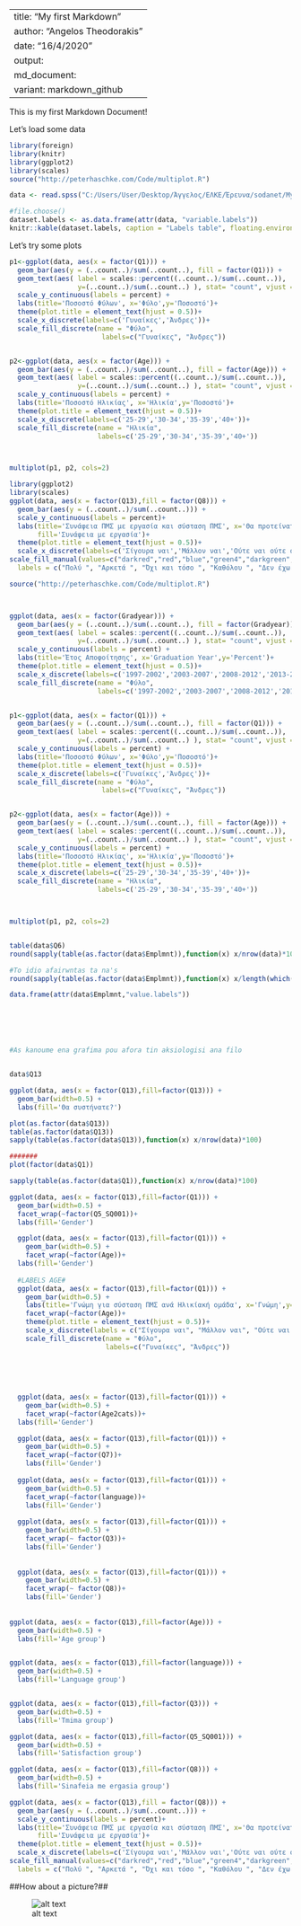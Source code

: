 
---
title: "My first Markdown"
author: "Angelos Theodorakis"
date: "16/4/2020"
output:
 md_document:
    variant: markdown_github
---

This is my first Markdown Document!



Let's load some data 


```r
library(foreign)
library(knitr)
library(ggplot2)
library(scales)
source("http://peterhaschke.com/Code/multiplot.R")

data <- read.spss("C:/Users/User/Desktop/Άγγελος/ΕΛΚΕ/Έρευνα/sodanet/My-encoding.sav",use.value.labels = FALSE, to.data.frame=TRUE)

#file.choose()
dataset.labels <- as.data.frame(attr(data, "variable.labels"))
knitr::kable(dataset.labels, caption = "Labels table", floating.environment="sidewaystable")
```



Let's try some plots


```r

p1<-ggplot(data, aes(x = factor(Q1))) +  
  geom_bar(aes(y = (..count..)/sum(..count..), fill = factor(Q1))) + 
  geom_text(aes( label = scales::percent((..count..)/sum(..count..)),
                 y=(..count..)/sum(..count..) ), stat= "count", vjust = -.3) +
  scale_y_continuous(labels = percent) +
  labs(title='Ποσοστό Φύλων', x='Φύλο',y='Ποσοστό')+
  theme(plot.title = element_text(hjust = 0.5))+
  scale_x_discrete(labels=c('Γυναίκες','Άνδρες'))+
  scale_fill_discrete(name = "Φύλο", 
                       labels=c("Γυναίκες", "Άνδρες"))


p2<-ggplot(data, aes(x = factor(Age))) +  
  geom_bar(aes(y = (..count..)/sum(..count..), fill = factor(Age))) + 
  geom_text(aes( label = scales::percent((..count..)/sum(..count..)),
                 y=(..count..)/sum(..count..) ), stat= "count", vjust = -.3) +
  scale_y_continuous(labels = percent) +
  labs(title='Ποσοστό Ηλικίας', x='Ηλικία',y='Ποσοστό')+
  theme(plot.title = element_text(hjust = 0.5))+
  scale_x_discrete(labels=c('25-29','30-34','35-39','40+'))+
  scale_fill_discrete(name = "Ηλικία", 
                      labels=c('25-29','30-34','35-39','40+'))



multiplot(p1, p2, cols=2)
```



```r
library(ggplot2)
library(scales)
ggplot(data, aes(x = factor(Q13),fill = factor(Q8))) +  
  geom_bar(aes(y = (..count..)/sum(..count..))) + 
  scale_y_continuous(labels = percent)+
  labs(title='Συνάφεια ΠΜΣ με εργασία και σύσταση ΠΜΣ', x='Θα προτείνατε το ΠΜΣ;',y='Ποσοστό',
       fill='Συνάφεια με εργασία')+
  theme(plot.title = element_text(hjust = 0.5))+
  scale_x_discrete(labels=c('Σίγουρα ναι','Μάλλον ναι','Ούτε ναι ούτε όχι','Μάλλον όχι','Σίγουρα όχι'))+
scale_fill_manual(values=c("darkred","red","blue","green4","darkgreen","yellow"),
  labels = c("Πολύ ", "Αρκετά ", "Όχι και τόσο ", "Καθόλου ", "Δεν έχω εργαστεί",'NA'))

```

```r
source("http://peterhaschke.com/Code/multiplot.R")



ggplot(data, aes(x = factor(Gradyear))) +  
  geom_bar(aes(y = (..count..)/sum(..count..), fill = factor(Gradyear))) + 
  geom_text(aes( label = scales::percent((..count..)/sum(..count..)),
                 y=(..count..)/sum(..count..) ), stat= "count", vjust = -.3) +
  scale_y_continuous(labels = percent) +
  labs(title='Έτος Αποφοίτησης', x='Graduation Year',y='Percent')+
  theme(plot.title = element_text(hjust = 0.5))+
  scale_x_discrete(labels=c('1997-2002','2003-2007','2008-2012','2013-2017'))+
  scale_fill_discrete(name = "Φύλο", 
                      labels=c('1997-2002','2003-2007','2008-2012','2013-2017'))


p1<-ggplot(data, aes(x = factor(Q1))) +  
  geom_bar(aes(y = (..count..)/sum(..count..), fill = factor(Q1))) + 
  geom_text(aes( label = scales::percent((..count..)/sum(..count..)),
                 y=(..count..)/sum(..count..) ), stat= "count", vjust = -.3) +
  scale_y_continuous(labels = percent) +
  labs(title='Ποσοστό Φύλων', x='Φύλο',y='Ποσοστό')+
  theme(plot.title = element_text(hjust = 0.5))+
  scale_x_discrete(labels=c('Γυναίκες','Άνδρες'))+
  scale_fill_discrete(name = "Φύλο", 
                       labels=c("Γυναίκες", "Άνδρες"))


p2<-ggplot(data, aes(x = factor(Age))) +  
  geom_bar(aes(y = (..count..)/sum(..count..), fill = factor(Age))) + 
  geom_text(aes( label = scales::percent((..count..)/sum(..count..)),
                 y=(..count..)/sum(..count..) ), stat= "count", vjust = -.3) +
  scale_y_continuous(labels = percent) +
  labs(title='Ποσοστό Ηλικίας', x='Ηλικία',y='Ποσοστό')+
  theme(plot.title = element_text(hjust = 0.5))+
  scale_x_discrete(labels=c('25-29','30-34','35-39','40+'))+
  scale_fill_discrete(name = "Ηλικία", 
                      labels=c('25-29','30-34','35-39','40+'))



multiplot(p1, p2, cols=2)


table(data$Q6)
round(sapply(table(as.factor(data$Emplmnt)),function(x) x/nrow(data)*100),1)

#To idio afairwntas ta na's
round(sapply(table(as.factor(data$Emplmnt)),function(x) x/length(which(!is.na(data$Q6)))*100),1)

data.frame(attr(data$Emplmnt,"value.labels"))






#As kanoume ena grafima pou afora tin aksiologisi ana filo


data$Q13

ggplot(data, aes(x = factor(Q13),fill=factor(Q13))) +  
  geom_bar(width=0.5) + 
  labs(fill='Θα συστήνατε?')

plot(as.factor(data$Q13))
table(as.factor(data$Q13))
sapply(table(as.factor(data$Q13)),function(x) x/nrow(data)*100)

#######
plot(factor(data$Q1))

sapply(table(as.factor(data$Q1)),function(x) x/nrow(data)*100)

ggplot(data, aes(x = factor(Q13),fill=factor(Q1))) +  
  geom_bar(width=0.5) + 
  facet_wrap(~factor(Q5_SQ001))+
  labs(fill='Gender')

  ggplot(data, aes(x = factor(Q13),fill=factor(Q1))) +  
    geom_bar(width=0.5) + 
    facet_wrap(~factor(Age))+
  labs(fill='Gender')
  
  #LABELS AGE#
  ggplot(data, aes(x = factor(Q13),fill=factor(Q1))) +  
    geom_bar(width=0.5) + 
    labs(title='Γνώμη για σύσταση ΠΜΣ ανά Ηλικίακή ομάδα', x='Γνώμη',y='Πλήθος')+
    facet_wrap(~factor(Age))+
    theme(plot.title = element_text(hjust = 0.5))+
    scale_x_discrete(labels = c("Σίγουρα ναι", "Μάλλον ναι", "Ούτε ναι ούτε οχι", "Μάλλον όχι", "Σίγουρα όχι"))+
    scale_fill_discrete(name = "Φύλο", 
                        labels=c("Γυναίκες", "Άνδρες"))
  
  
  
  
  
  ggplot(data, aes(x = factor(Q13),fill=factor(Q1))) +  
    geom_bar(width=0.5) + 
    facet_wrap(~factor(Age2cats))+
  labs(fill='Gender')

  ggplot(data, aes(x = factor(Q13),fill=factor(Q1))) +  
    geom_bar(width=0.5) + 
    facet_wrap(~factor(Q7))+
    labs(fill='Gender')
  
  ggplot(data, aes(x = factor(Q13),fill=factor(Q1))) +  
    geom_bar(width=0.5) + 
    facet_wrap(~factor(language))+
    labs(fill='Gender')
  
  ggplot(data, aes(x = factor(Q13),fill=factor(Q1))) +  
    geom_bar(width=0.5) + 
    facet_wrap(~ factor(Q3))+
    labs(fill='Gender')
 
  
  ggplot(data, aes(x = factor(Q13),fill=factor(Q1))) +  
    geom_bar(width=0.5) + 
    facet_wrap(~ factor(Q8))+
    labs(fill='Gender')
  
  
ggplot(data, aes(x = factor(Q13),fill=factor(Age))) +  
  geom_bar(width=0.5) + 
  labs(fill='Age group')


ggplot(data, aes(x = factor(Q13),fill=factor(language))) +  
  geom_bar(width=0.5) + 
  labs(fill='Language group')


ggplot(data, aes(x = factor(Q13),fill=factor(Q3))) +  
  geom_bar(width=0.5) + 
  labs(fill='Tmima group')

ggplot(data, aes(x = factor(Q13),fill=factor(Q5_SQ001))) +  
  geom_bar(width=0.5) + 
  labs(fill='Satisfaction group')

ggplot(data, aes(x = factor(Q13),fill=factor(Q8))) +  
  geom_bar(width=0.5) + 
  labs(fill='Sinafeia me ergasia group')

ggplot(data, aes(x = factor(Q13),fill = factor(Q8))) +  
  geom_bar(aes(y = (..count..)/sum(..count..))) + 
  scale_y_continuous(labels = percent)+
  labs(title='Συνάφεια ΠΜΣ με εργασία και σύσταση ΠΜΣ', x='Θα προτείνατε το ΠΜΣ;',y='Ποσοστό',
       fill='Συνάφεια με εργασία')+
  theme(plot.title = element_text(hjust = 0.5))+
  scale_x_discrete(labels=c('Σίγουρα ναι','Μάλλον ναι','Ούτε ναι ούτε όχι','Μάλλον όχι','Σίγουρα όχι'))+
scale_fill_manual(values=c("darkred","red","blue","green4","darkgreen","yellow"),
  labels = c("Πολύ ", "Αρκετά ", "Όχι και τόσο ", "Καθόλου ", "Δεν έχω εργαστεί",'NA'))
```
##How about a picture?##

![alt text](C:/Users/User/Desktop/Data-Science-Projects/Markdown_presentation_files/10-beginner-guitar-chords.jpg)





